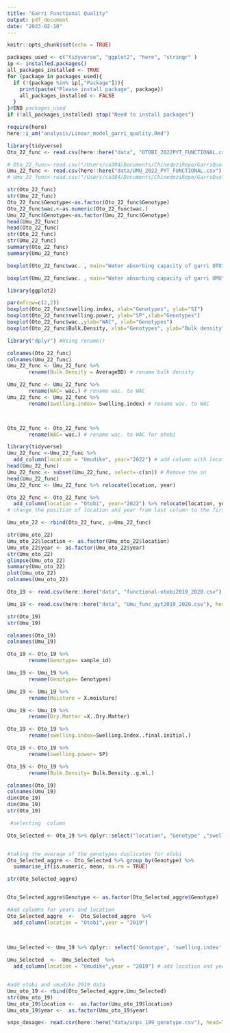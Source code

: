 ```yaml
---
title: "Garri Functional Quality"
output: pdf_document
date: "2023-02-10"
---
```


```r
knitr::opts_chunk$set(echo = TRUE)
```


```r
packages_used <- c("tidyverse", "ggplot2", "here", "stringr" )
ip <- installed.packages()
all_packages_installed <- TRUE
for (package in packages_used){
  if (!(package %in% ip[,"Package"])){
    print(paste("Please install package", package))
    all_packages_installed <- FALSE
  }
}#END packages_used
if (!all_packages_installed) stop("Need to install packages")
```

```r
require(here)
here::i_am("analysis/Linear_model_garri_quality.Rmd")
```

```r
library(tidyverse)
Oto_22_func <- read.csv(here::here("data", "OTOBI_2022PYT_FUNCTIONAL.csv"), head=T)

# Oto_22_func<-read.csv("/Users/ca384/Documents/ChinedoziRepo/GarriQuality/data/OTOBI_2022PYT_FUNCTIONAL.csv", head=T) # data for Otobi wit swelling power, swelling indx, bulk density and water absorbing capacity for 2022
Umu_22_func <- read.csv(here::here("data/UMU_2022_PYT_FUNCTIONAL.csv"), head=T)
# Umu_22_func<-read.csv("/Users/ca384/Documents/ChinedoziRepo/GarriQuality/data/UMU_2022_PYT_FUNCTIONAL.csv",head=T)# data for Umudike wit swelling power, swelling index, bulk density and water absorbing capacity for 2022

str(Oto_22_func)
str(Umu_22_func)
Oto_22_func$Genotype<-as.factor(Oto_22_func$Genotype)
Oto_22_func$wac.<-as.numeric(Oto_22_func$wac.)
Umu_22_func$Genotype<-as.factor(Umu_22_func$Genotype)
head(Umu_22_func)
head(Oto_22_func)
str(Oto_22_func)
str(Umu_22_func)
summary(Oto_22_func)
summary(Umu_22_func)
```

```r
boxplot(Oto_22_func$wac. , main="Water absorbing capacity of garri OTO",ylab = "WAC",xlab="Genotypes")

boxplot(Umu_22_func$wac. , main="Water absorbing capacity of garri UMU",ylab="WAC", xlab="Genotypes") #Removing outliers using the boxplot method

library(ggplot2)

par(mfrow=c(2,2))
boxplot(Oto_22_func$swelling.index, xlab="Genotypes", ylab="SI")
boxplot(Oto_22_func$swelling.power, ylab="SP",xlab="Genotypes")
boxplot(Oto_22_func$wac.,ylab="WAC", xlab="Genotypes")
boxplot(Oto_22_func$Bulk.Density, xlab="Genotypes", ylab="Bulk density")

```



```r
library("dplyr") #Using rename()

colnames(Oto_22_func)
colnames(Umu_22_func)
Umu_22_func <- Umu_22_func %>% 
       rename(Bulk.Density = AverageBD) # rename bulk density

Umu_22_func <- Umu_22_func %>% 
       rename(WAC= wac.) # rename wac. to WAC
Umu_22_func <- Umu_22_func %>% 
       rename(swelling.index= Swelling.index) # rename wac. to WAC



Oto_22_func <- Oto_22_func %>% 
       rename(WAC= wac.) # rename wac. to WAC for otobi
```

```r
library(tidyverse)
Umu_22_func <-Umu_22_func %>%
  add_column(location = "Umudike", year="2022") # add column with location and year for Umudike
head(Umu_22_func)
Umu_22_func <- subset(Umu_22_func, select=-c(sn)) # Remove the sn
head(Umu_22_func)
Umu_22_func <- Umu_22_func %>% relocate(location, year)

Oto_22_func <- Oto_22_func %>%
  add_column(location = "Otobi", year="2022") %>% relocate(location, year)
# change the position of location and year from last column to the first column
```


```r
Umu_oto_22 <- rbind(Oto_22_func, y=Umu_22_func)

str(Umu_oto_22)
Umu_oto_22$location <- as.factor(Umu_oto_22$location)
Umu_oto_22$year <- as.factor(Umu_oto_22$year)
str(Umu_oto_22)
glimpse(Umu_oto_22)
summary(Umu_oto_22)
plot(Umu_oto_22)
colnames(Umu_oto_22)
```

```r
Oto_19 <- read.csv(here::here("data", "functional-otobi2019_2020.csv"), head=T)

Umu_19 <- read.csv(here::here("data", "Umu_func_pyt2019_2020.csv"), head=T)

str(Oto_19)
str(Umu_19)

colnames(Oto_19)
colnames(Umu_19)

Oto_19 <- Oto_19 %>% 
       rename(Genotype= sample_id)

Umu_19 <- Umu_19 %>% 
       rename(Genotype= Genotypes)

Umu_19 <- Umu_19 %>% 
       rename(Moisture = X.moisture)

Umu_19 <- Umu_19 %>% 
       rename(Dry.Matter =X..Dry.Matter)

Oto_19 <- Oto_19 %>% 
       rename(swelling.index=Swelling.Index..final.initial.)

Oto_19 <- Oto_19 %>% 
       rename(swelling.power= SP)

Oto_19 <- Oto_19 %>% 
       rename(Bulk.Density= Bulk.Density..g.ml.)

colnames(Oto_19)
colnames(Umu_19)
dim(Oto_19)
dim(Umu_19)
str(Oto_19)


```

```r

 #selecting  column

Oto_Selected <- Oto_19 %>% dplyr::select("location", "Genotype" ,"swelling.index", "swelling.power", "WAC"          , "Bulk.Density" )


#taking the average of the genotypes duplicates for otobi
Oto_Selected_aggre <- Oto_Selected %>% group_by(Genotype) %>%
  summarise_if(is.numeric, mean, na.rm = TRUE)

str(Oto_Selected_aggre)


Oto_Selected_aggre$Genotype <- as.factor(Oto_Selected_aggre$Genotype)

#Add columns for years and location
Oto_Selected_aggre  <-  Oto_Selected_aggre  %>%
  add_column(location = "Otobi",year = "2019")
 


Umu_Selected <- Umu_19 %>% dplyr:: select('Genotype', 'swelling.index', 'swelling.power', 'WAC', 'Bulk.Density') # select the needed columns
 
Umu_Selected  <-  Umu_Selected  %>%
  add_column(location = "Umudike",year = "2019") # add location and year to the data frame


#add otobi and umudike 2019 data 
Umu_oto_19 <- rbind(Oto_Selected_aggre,Umu_Selected)
str(Umu_oto_19)
Umu_oto_19$location <-  as.factor(Umu_oto_19$location)
Umu_oto_19$year <-  as.factor(Umu_oto_19$year)
```

```r

snps_dosage<- read.csv(here::here("data/snps_199_genotype.csv"), head=T)


```


